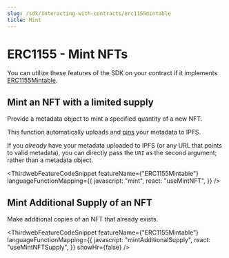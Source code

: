 ```yaml
---
slug: /sdk/interacting-with-contracts/erc1155mintable
title: Mint
---
```



# ERC1155 - Mint NFTs

You can utilize these features of the SDK on your contract if it implements [ERC1155Mintable](/contractkit/erc1155mintable).

<div className="row" style={{ marginBottom: 24 }}>
  <div className="col col--12" style={{ marginTop: 8 }}>
    <QuickstartCard
      name="Learn how to implement ERC1155Mintable in your smart contract"
      link={"/contractkit/erc1155mintable"}
      image="/assets/icons/general.png"
    />
  </div>
</div>

## Mint an NFT with a limited supply

Provide a metadata object to mint a specified quantity of a new NFT.

This function automatically uploads and [pins](https://blog.thirdweb.com/guides/securing-pinning-your-nft-with-ipfs/) your metadata to IPFS.

If you _already_ have your metadata uploaded to IPFS (or any URL that points to valid metadata),
you can directly pass the `URI` as the second argument; rather than a metadata object.

<ThirdwebFeatureCodeSnippet
  featureName={"ERC1155Mintable"}
  languageFunctionMapping={{
    javascript: "mint",
    react: "useMintNFT",
  }}
/>

## Mint Additional Supply of an NFT

Make additional copies of an NFT that already exists.

<ThirdwebFeatureCodeSnippet
  featureName={"ERC1155Mintable"}
  languageFunctionMapping={{
    javascript: "mintAdditionalSupply",
    react: "useMintNFTSupply",
  }}
  showHr={false}
/>
